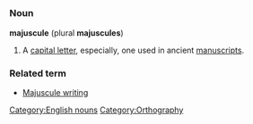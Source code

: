 =={{En}}==
===Noun===
'''majuscule''' (plural '''majuscules''')
# A [[capital letter]], especially, one used in ancient [[manuscript]]s.

===Related term===
* [[Majuscule writing]]

[[Category:English nouns]]
[[Category:Orthography]]